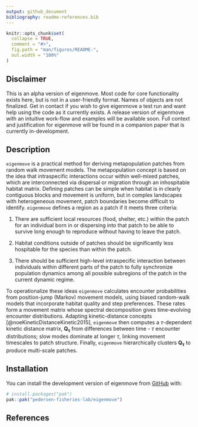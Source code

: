 ```yaml
---
output: github_document
bibliography: readme-references.bib
---
```


<!-- README.md is generated from README.Rmd. Please edit that file -->

```r
knitr::opts_chunk$set(
  collapse = TRUE,
  comment = "#>",
  fig.path = "man/figures/README-",
  out.width = "100%"
)
```

## Disclaimer

<!-- badges: start -->

<!-- badges: end -->

This is an alpha version of eigenmove. Most code for core functionality exists here, but is not in a user-friendly format. Names of objects are not finalized. Get in contact if you wish to give eigenmove a test run and want help using the code as it currently exists. A release version of eigenmove with an intuitive work-flow and examples will be available soon. Full context and justification for eigenmove will be found in a companion paper that is currently in-development.

## Description

`eigenmove` is a practical method for deriving metapopulation patches from random walk movement models. The metapopulation concept is based on the idea that intraspecific interactions occur within well-mixed patches, which are interconnected via dispersal or migration through an inhospitable habitat matrix. Defining patches can be simple when habitat is in clearly contiguous blocks and movement is uniform, but in complex landscapes with heterogeneous movement, patch boundaries become difficult to identify. `eigenmove` defines a region as a patch if it meets three criteria:

1.  There are sufficient local resources (food, shelter, etc.) within the patch for an individual born in or dispersing into that patch to be able to survive long enough to reproduce without having to leave the patch.

2.  Habitat conditions outside of patches should be significantly less hospitable for the species than within the patch.

3.  There should be sufficient high-level intraspecific interaction between individuals within different parts of the patch to fully synchronize population dynamics among all possible subregions of the patch in the current dynamic regime.

To operationalize these ideas `eigenmove` calculates encounter probabilities from position-jump (Markov) movement models, using biased random-walk models that incorporate habitat quality and step preferences. These rates form a movement matrix whose spectral decomposition gives time-evolving encounter distributions. Adapting kinetic-distance concepts [@noeKineticDistanceKinetic2015], `eigenmove` then computes a $\tau$-dependent kinetic distance matrix, $\boldsymbol{Q_\tau}$ from differences between time - $\tau$ encounter distributions; slow modes dominate at longer $\tau$, linking movement timescales to patch structure. Finally, `eigenmove` hierarchically clusters $\boldsymbol{Q_\tau}$ to produce multi-scale patches.

## Installation

You can install the development version of eigenmove from [GitHub](https://github.com/) with:

``` r
# install.packages("pak")
pak::pak("pedersen-fisheries-lab/eigenmove")
```

## References
